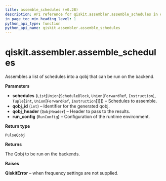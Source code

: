 ```yaml
---
title: assemble_schedules (v0.28)
description: API reference for qiskit.assembler.assemble_schedules in qiskit v0.28
in_page_toc_min_heading_level: 1
python_api_type: function
python_api_name: qiskit.assembler.assemble_schedules
---
```


<span id="qiskit-assembler-assemble-schedules" />

# qiskit.assembler.assemble\_schedules

<Function id="qiskit.assembler.assemble_schedules" isDedicatedPage={true} github="https://github.com/qiskit/qiskit/tree/stable/0.18/qiskit/assembler/assemble_schedules.py" signature="assemble_schedules(schedules, qobj_id, qobj_header, run_config)">
  Assembles a list of schedules into a qobj that can be run on the backend.

  **Parameters**

  *   **schedules** (`List`\[`Union`\[`ScheduleBlock`, `Union`\[`ForwardRef`, `Instruction`], `Tuple`\[`int`, `Union`\[`ForwardRef`, `Instruction`]]]]) – Schedules to assemble.
  *   **qobj\_id** (`int`) – Identifier for the generated qobj.
  *   **qobj\_header** (`QobjHeader`) – Header to pass to the results.
  *   **run\_config** (`RunConfig`) – Configuration of the runtime environment.

  **Return type**

  `PulseQobj`

  **Returns**

  The Qobj to be run on the backends.

  **Raises**

  **QiskitError** – when frequency settings are not supplied.
</Function>

